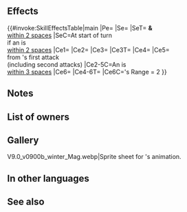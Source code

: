 {{Weapon Infobox
|tagid=SID_冬の双神竜の体術
|intID=4476
|image=wep_ac085
|exclusive=1
|weaponType=Dragonstone
|cost=400
|might=11
|range=1
|cooldown=-1
|effect=Accelerates Special trigger (cooldown count-1).<br>Unit attacks twice (even if foe initiates combat, unit attacks twice).<br><br>At start of turn, if unit is within 2 spaces of an ally, grants【Divinely Inspiring】to unit and allies within 2 spaces of unit for 1 turn.<br><br>If unit is within 3 spaces of an ally, grants Atk/Spd/Def/Res+5 to unit, inflicts penalty on foe's Atk/Spd/Def/Res = number of distinct game titles among allies within 3 spaces of unit × 3 + 4 (max 10), unit deals +X damage (X = 5 × the total of the number of distinct game titles among allies, excluding unit, and the number of engaged allies, excluding unit; max 15; excluding area-of-effect Specials), and reduces damage from foe's first attack by X during combat ("first attack" normally means only the first strike; for effects that grant "unit attacks twice," it means the first and second strikes).<br><br>If foe's Range = 2, calculates damage using the lower of foe's Def or Res.<br><br>【Divinely Inspiring】<br>Grants bonus to unit's Atk/Spd/Def/Res = X × 3 (X = number of allies with the Divinely Inspiring effect within 3 spaces of unit, excluding unit; max 2), grants Special cooldown count-X to unit before foe's first attack, and when unit deals damage to foe during combat, restores X × 4 HP to unit during combat.
|required=Flametongue
|properties=
}}
==Effects==
{{#invoke:SkillEffectsTable|main
|Pe={{Eft|Accelerates Special}}
|Se={{SEt|Divinely Inspiring}}
|SeT={{Tgt|Unit}} '''&''' {{Tgt|Allies}}<br>[[within 2 spaces]]
|SeC=At start of turn<br>if an {{Tgt|Ally}} is<br>[[within 2 spaces]]
|Ce1={{Eft|Attack Twice}}
|Ce2={{Eft|Temporary buffs|Atk/Spd/Def/Res|5}}
|Ce3={{Eft|Temporary Debuffs|Atk/Spd/Def/Res|3 x {{Tgt|Allies}} from distinct<br>[[titles]] [[within 3 spaces]], +4|max=10}}
|Ce3T={{Tgt|Foe}}
|Ce4={{Eft|Damage Boost|5 x {{Tgt|Allies}} from distinct<br>[[titles]] + [[engage]]d {{Tgt|Allies}}<br>[[within 3 spaces]]|max=15}}
|Ce5={{Eft|Damage Reduction|5 x {{Tgt|Allies}} from distinct<br>[[titles]] + [[engage]]d {{Tgt|Allies}}<br>[[within 3 spaces]]|max=15}}<br>from {{Tgt|Foe}}'s first attack<br>(including second attacks)
|Ce2-5C=An {{Tgt|Ally}} is<br>[[within 3 spaces]]
|Ce6={{Eft|Lower Def Res}}
|Ce4-6T={{Tgt|Unit}}
|Ce6C={{Tgt|Foe}}'s Range = 2
}}

==Notes==
{{Divinely Inspiring}}
{{Brave weapon interaction}}
{{Temporary buffs}}
{{Temporary debuffs}}
{{DistinctGameTitles}}
{{FlatDamageBoost|X (max: 15)}}
{{FlatDamageReduction|X (max: 15)}}
{{LowerDefRes}}

==List of owners==
{{Skill Hero List}}
==Gallery==
<gallery>
V9.0_v0900b_winter_Mag.webp|Sprite sheet for {{PAGENAME}}'s animation.
</gallery>
==In other languages==
{{OtherLanguages
|japanese=
|german=
|spanishEU=
|spanishLA=
|french=
|italian=
|chineseTW=
|portuguese=
}}
==See also==
{{See also skills|cond=CanUseWeapon__full='{{WeaponList|Dragonstone}}' AND Description LIKE '%unit attacks twice%even if foe%' AND Description NOT LIKE '%third and fourth strikes%' OR Description LIKE '%distinct game titles%' OR Description LIKE '%engaged allies%' OR Description LIKE '%【Divinely Inspired】%' AND Exclusive='1'}}
{{Weapons Navbox}}